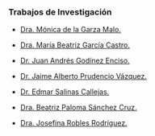 <body>
  <div class="main">
  
### Trabajos de Investigación

- [Dra. Mónica de la Garza Malo.](Monica.html)

- [Dra. María Beatriz García Castro.](Beatriz.html)

- [Dr. Juan Andrés Godínez Enciso.](Andres.html)

- [Dr. Jaime Alberto Prudencio Vázquez.](Jaime.html)

- [Dr. Edmar Salinas Callejas.](Edmar.html)

- [Dra. Beatriz Paloma Sánchez Cruz.](Paloma.html)

- [Dra. Josefina Robles Rodríguez.](Josefina.html)

  </div>
</body>
